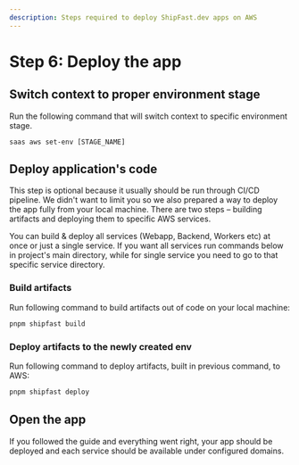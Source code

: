 ```yaml
---
description: Steps required to deploy ShipFast.dev apps on AWS
---
```



# Step 6: Deploy the app

## Switch context to proper environment stage

Run the following command that will switch context to specific environment stage.

```shell
saas aws set-env [STAGE_NAME]
```

## Deploy application's code

This step is optional because it usually should be run through CI/CD pipeline. We didn't want to limit you so we also
prepared a way to deploy the app fully from your local machine. There are two steps – building artifacts and deploying
them to specific AWS services.

You can build & deploy all services (Webapp, Backend, Workers etc) at once or just a single service.
If you want all services run commands below in project's main directory,
while for single service you need to go to that specific service directory.

### Build artifacts

Run following command to build artifacts out of code on your local machine:

```sh
pnpm shipfast build
```

### Deploy artifacts to the newly created env

Run following command to deploy artifacts, built in previous command, to AWS:

```sh
pnpm shipfast deploy
```

## Open the app

If you followed the guide and everything went right, your app should be deployed and each service should be available
under configured domains.
